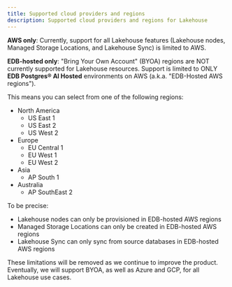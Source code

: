 ```yaml
---
title: Supported cloud providers and regions
description: Supported cloud providers and regions for Lakehouse
---
```


**AWS only**: Currently, support for all Lakehouse features (Lakehouse nodes,
Managed Storage Locations, and Lakehouse Sync) is limited to AWS.

**EDB-hosted only**: "Bring Your Own Account" (BYOA) regions are NOT currently
supported for Lakehouse resources. Support is limited to
ONLY **EDB Postgres® AI Hosted** environments on AWS (a.k.a. "EDB-Hosted AWS regions").

This means you can select from one of the following regions:

* North America
  * US East 1
  * US East 2
  * US West 2
* Europe
  * EU Central 1
  * EU West 1
  * EU West 2
* Asia
  * AP South 1
* Australia
  * AP SouthEast 2

To be precise:

* Lakehouse nodes can only be provisioned in EDB-hosted AWS regions
* Managed Storage Locations can only be created in EDB-hosted AWS regions
* Lakehouse Sync can only sync from source databases in EDB-hosted AWS regions

These limitations will be removed as we continue to improve the product. Eventually, we will support BYOA, as well as Azure and GCP, for all Lakehouse use cases.
